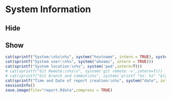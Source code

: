 # System Information {.tabset .tabset-pills} 

## Hide

## Show

```r
cat(sprintf("System:\n%s\n%s", system("hostname", intern = TRUE), system("uname -srv", intern = TRUE)))
cat(sprintf("System user:\n%s", system("whoami", intern = TRUE)))
cat(sprintf("System location:\n%s", system('pwd',intern=T)))
# cat(sprintf("Git Remote:\n%s\n", system('git remote -v',intern=T)))
# cat(sprintf("Git branch and commit\n%s", system('printf "%s: %s" "$(git rev-parse --abbrev-ref HEAD)" "$(git rev-parse HEAD)"',intern=T)))
cat(sprintf("Time and Date of report creation:\n%s", system("date", intern = TRUE)))
sessionInfo()
save.image(file="report.Rdata",compress = TRUE)
```
